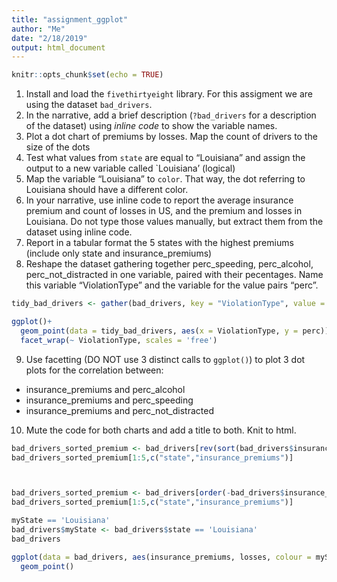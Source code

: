 ```yaml
---
title: "assignment_ggplot"
author: "Me"
date: "2/18/2019"
output: html_document
---
```


```r
knitr::opts_chunk$set(echo = TRUE)
```

1.  Install and load the `fivethirtyeight` library. For this assigment
    we are using the dataset `bad_drivers`.
2.  In the narrative, add a brief description (`?bad_drivers` for a
    description of the dataset) using *inline code* to show the variable
    names.
3.  Plot a dot chart of premiums by losses. Map the count of drivers to
    the size of the dots
4.  Test what values from `state` are equal to “Louisiana” and assign
    the output to a new variable called \`Louisiana’ (logical)
5.  Map the variable “Louisiana” to `color`. That way, the dot referring
    to Louisiana should have a different color.
6.  In your narrative, use inline code to report the average insurance
    premium and count of losses in US, and the premium and losses in
    Louisiana. Do not type those values manually, but extract them from
    the dataset using inline code.
7.  Report in a tabular format the 5 states with the highest premiums
    (include only state and insurance\_premiums)
8.  Reshape the dataset gathering together perc\_speeding,
    perc\_alcohol, perc\_not\_distracted in one variable, paired with
    their pecentages. Name this variable “ViolationType” and the
    variable for the value pairs “perc”.
    
```r
tidy_bad_drivers <- gather(bad_drivers, key = "ViolationType", value = "perc", perc_speeding, perc_alcohol, perc_not_distracted)

ggplot()+
  geom_point(data = tidy_bad_drivers, aes(x = ViolationType, y = perc)) +
  facet_wrap(~ ViolationType, scales = 'free')


```
    
  
    
9.  Use facetting (DO NOT use 3 distinct calls to `ggplot()`) to plot 3
    dot plots for the correlation between:

<!-- end list -->

  - insurance\_premiums and perc\_alcohol
  - insurance\_premiums and perc\_speeding
  - insurance\_premiums and perc\_not\_distracted

<!-- end list -->

10. Mute the code for both charts and add a title to both. Knit to html.



```r

bad_drivers_sorted_premium <- bad_drivers[rev(sort(bad_drivers$insurance_premiums)),]
bad_drivers_sorted_premium[1:5,c("state","insurance_premiums")]



bad_drivers_sorted_premium <- bad_drivers[order(-bad_drivers$insurance_premiums),]
bad_drivers_sorted_premium[1:5,c("state","insurance_premiums")]
```




```r
myState == 'Louisiana'
bad_drivers$myState <- bad_drivers$state == 'Louisiana'
bad_drivers

ggplot(data = bad_drivers, aes(insurance_premiums, losses, colour = myState)) + 
  geom_point()



```